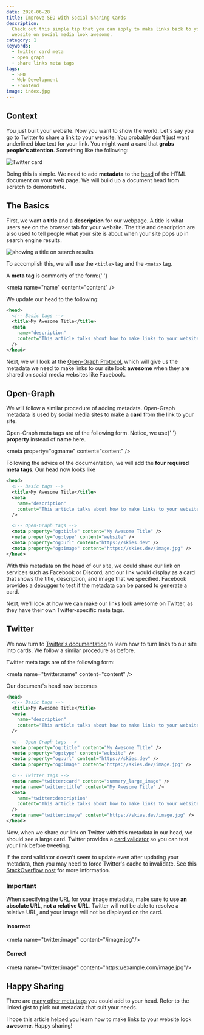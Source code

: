 ```yaml
---
date: 2020-06-28
title: Improve SEO with Social Sharing Cards
description:
  Check out this simple tip that you can apply to make links back to your
  website on social media look awesome.
category: 1
keywords:
  - twitter card meta
  - open graph
  - share links meta tags
tags:
  - SEO
  - Web Development
  - Frontend
image: index.jpg
---
```


## Context

You just built your website. Now you want to show the world. Let's say you go to
Twitter to share a link to your website. You probably don't just want underlined
blue text for your link. You might want a card that **grabs people's
attention**. Something like the following:

![Twitter card](link.png)

Doing this is simple. We need to add **metadata** to the
[head](https://developer.mozilla.org/en-US/docs/Web/HTML/Element/head) of the
HTML document on your web page. We will build up a document head from scratch to
demonstrate.

## The Basics

First, we want a **title** and a **description** for our webpage. A title is
what users see on the browser tab for your website. The title and description
are also used to tell people what your site is about when your site pops up in
search engine results.

![showing a title on search results](results.jpg)

To accomplish this, we will use the `<title>` tag and the `<meta>` tag.

<aside>
  <p>
    A <strong>meta tag</strong> is commonly of the form:{' '}
  </p>
  <p>&lt;meta name="name" content="content" /&gt;</p>
</aside>

We update our head to the following:

```xml
<head>
  <!-- Basic tags -->
  <title>My Awesome Title</title>
  <meta
    name="description"
    content="This article talks about how to make links to your website look awesome on social media"
  />
</head>
```

Next, we will look at the [Open-Graph Protocol](https://ogp.me/), which will
give us the metadata we need to make links to our site look **awesome** when
they are shared on social media websites like Facebook.

## Open-Graph


We will follow a similar procedure of adding metadata. Open-Graph metadata is
used by social media sites to make a **card** from the link to your site.

<aside>
  <p>
    Open-Graph meta tags are of the following form. Notice, we use{' '}
    <strong>property</strong> instead of <strong>name</strong> here.
  </p>
  <p>&lt;meta property="og:name" content="content" /&gt;</p>
</aside>

Following the advice of the documentation, we will add the **four required meta
tags**. Our head now looks like

```xml
<head>
  <!-- Basic tags -->
  <title>My Awesome Title</title>
  <meta
    name="description"
    content="This article talks about how to make links to your website look awesome on social media"
  />

  <!-- Open-Graph tags -->
  <meta property="og:title" content="My Awesome Title" />
  <meta property="og:type" content="website" />
  <meta property="og:url" content="https://skies.dev" />
  <meta property="og:image" content="https://skies.dev/image.jpg" />
</head>
```

With this metadata on the head of our site, we could share our link on services
such as Facebook or Discord, and our link would display as a card that shows the
title, description, and image that we specified. Facebook provides a
[debugger](https://developers.facebook.com/tools/debug) to test if the metadata
can be parsed to generate a card.

Next, we'll look at how we can make our links look awesome on Twitter, as they
have their own Twitter-specific meta tags.

## Twitter

We now turn to
[Twitter's documentation](https://developer.twitter.com/en/docs/tweets/optimize-with-cards/overview/abouts-cards)
to learn how to turn links to our site into cards. We follow a similar procedure
as before.

<aside>
  <p>Twitter meta tags are of the following form:</p>
  <p>&lt;meta name="twitter:name" content="content" /&gt;</p>
</aside>

Our document's head now becomes

```xml
<head>
  <!-- Basic tags -->
  <title>My Awesome Title</title>
  <meta
    name="description"
    content="This article talks about how to make links to your website look awesome on social media."
  />

  <!-- Open-Graph tags -->
  <meta property="og:title" content="My Awesome Title" />
  <meta property="og:type" content="website" />
  <meta property="og:url" content="https://skies.dev" />
  <meta property="og:image" content="https://skies.dev/image.jpg" />

  <!-- Twitter tags -->
  <meta name="twitter:card" content="summary_large_image" />
  <meta name="twitter:title" content="My Awesome Title" />
  <meta
    name="twitter:description"
    content="This article talks about how to make links to your website look awesome on social media."
  />
  <meta name="twitter:image" content="https://skies.dev/image.jpg" />
</head>
```

Now, when we share our link on Twitter with this metadata in our head, we should
see a large card. Twitter provides a
[card validator](https://cards-dev.twitter.com/validator) so you can test your
link before tweeting.

If the card validator doesn't seem to update even after updating your metadata,
then you may need to force Twitter's cache to invalidate. See this
[StackOverflow post](https://webmasters.stackexchange.com/a/126166) for more
information.

### Important

When specifying the URL for your image metadata, make sure to **use an absolute
URL, not a relative URL**. Twitter will not be able to resolve a relative URL,
and your image will not be displayed on the card.

<Danger>
<h4>Incorrect</h4>

<p>&lt;meta name="twitter:image" content="/image.jpg"/&gt;</p>
</Danger>

<Success>
<h4>Correct</h4>

<p>&lt;meta name="twitter:image" content="https://example.com/image.jpg"/&gt;</p>
</Success>

## Happy Sharing

There are [many other meta tags](https://gist.github.com/lancejpollard/1978404)
you could add to your head. Refer to the linked gist to pick out metadata that
suit your needs.

I hope this article helped you learn how to make links to your website look
**awesome**. Happy sharing!
